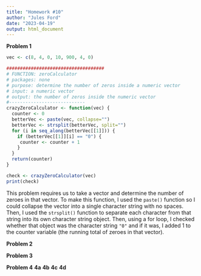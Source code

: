 ```yaml
---
title: "Homework #10"
author: "Jules Ford"
date: "2023-04-19"
output: html_document
---
```

**Problem 1**
```r
vec <- c(8, 4, 0, 10, 900, 4, 0)

####################################
# FUNCTION: zeroCalculator
# packages: none
# purpose: determine the number of zeros inside a numeric vector
# input: a numeric vector
# output: the number of zeros inside the numeric vector
#----------------------------
crazyZeroCalculator <- function(vec) {
  counter <- 0
  betterVec <- paste(vec, collapse="")
  betterVec <- strsplit(betterVec, split="")
  for (i in seq_along(betterVec[[1]])) {
    if (betterVec[[1]][i] == "0") {
     counter <- counter + 1
    }
  }
  return(counter)
}

check <- crazyZeroCalculator(vec) 
print(check)
```
This problem requires us to take a vector and determine the number of zeroes in that vector. To make this function, I used the `paste()` function so I could collapse the vector into a single character string with no spaces. Then, I used the `strsplit()` function to separate each character from that string into its own character string object. Then, using a for loop, I checked whether that object was the character string `"0"` and if it was, I added 1 to the counter variable (the running total of zeroes in that vector).
 
**Problem 2**
 
 
**Problem 3**

**Problem 4**
**4a**
**4b**
**4c**
**4d**